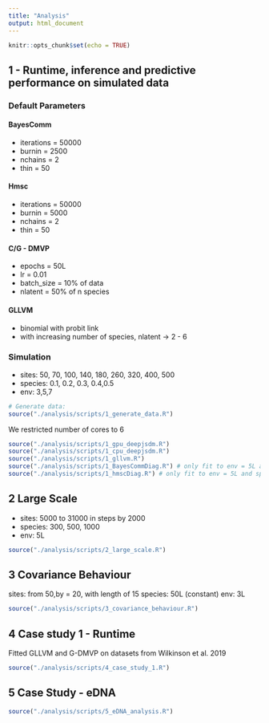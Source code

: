 ```yaml
---
title: "Analysis"
output: html_document
---
```


```r
knitr::opts_chunk$set(echo = TRUE)
```


## 1 - Runtime, inference and predictive performance on simulated data
### Default Parameters
#### BayesComm
- iterations = 50000
- burnin = 2500
- nchains = 2
- thin = 50

#### Hmsc
- iterations = 50000
- burnin = 5000
- nchains = 2
- thin = 50

#### C/G - DMVP
- epochs = 50L
- lr = 0.01
- batch_size = 10% of data
- nlatent = 50% of n species

#### GLLVM
- binomial with probit link
- with increasing number of species, nlatent -> 2 - 6


### Simulation

- sites: 50, 70, 100, 140, 180, 260, 320, 400, 500
- species: 0.1, 0.2, 0.3, 0.4,0.5
- env: 3,5,7
```r
# Generate data:
source("./analysis/scripts/1_generate_data.R")
```

We restricted number of cores to 6
```r
source("./analysis/scripts/1_gpu_deepjsdm.R")
source("./analysis/scripts/1_cpu_deepjsdm.R")
source("./analysis/scripts/1_gllvm.R")
source("./analysis/scripts/1_BayesCommDiag.R") # only fit to env = 5L and species = 0.1, 0.3, and 0.5
source("./analysis/scripts/1_hmscDiag.R") # only fit to env = 5L and species = 0.1, 0.3, and 0.5
```


## 2 Large Scale
- sites: 5000 to 31000 in steps by 2000
- species: 300, 500, 1000
- env: 5L
```r
source("./analysis/scripts/2_large_scale.R")
```


## 3 Covariance Behaviour
sites: from 50,by = 20, with length of 15
species: 50L (constant)
env: 3L
```r
source("./analysis/scripts/3_covariance_behaviour.R")
```



## 4 Case study 1 - Runtime
Fitted GLLVM and G-DMVP on datasets from Wilkinson et al. 2019
```r
source("./analysis/scripts/4_case_study_1.R")
```


## 5 Case Study - eDNA
```r
source("./analysis/scripts/5_eDNA_analysis.R")
```

